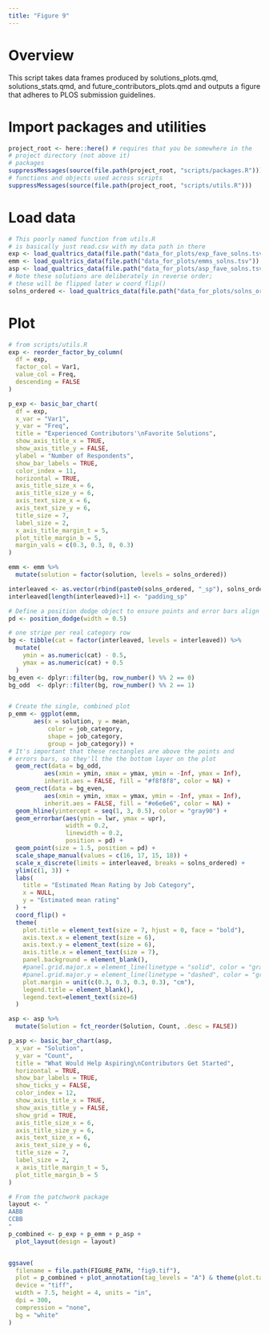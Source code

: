 ```yaml
---
title: "Figure 9"
---
```


# Overview

This script takes data frames produced by solutions_plots.qmd, solutions_stats.qmd, and future_contributors_plots.qmd and outputs a figure that adheres to PLOS submission guidelines.

# Import packages and utilities
```r
project_root <- here::here() # requires that you be somewhere in the
# project directory (not above it)
# packages
suppressMessages(source(file.path(project_root, "scripts/packages.R")))
# functions and objects used across scripts
suppressMessages(source(file.path(project_root, "scripts/utils.R")))
```


# Load data

```r
# This poorly named function from utils.R
# is basically just read.csv with my data path in there
exp <- load_qualtrics_data(file.path("data_for_plots/exp_fave_solns.tsv"))
emm <- load_qualtrics_data(file.path("data_for_plots/emms_solns.tsv"))
asp <- load_qualtrics_data(file.path("data_for_plots/asp_fave_solns.tsv"))
# Note these solutions are deliberately in reverse order; 
# these will be flipped later w coord_flip()
solns_ordered <- load_qualtrics_data(file.path("data_for_plots/solns_ordered.tsv"))$soln
```

# Plot

```r
# from scripts/utils.R
exp <- reorder_factor_by_column(
  df = exp,
  factor_col = Var1,
  value_col = Freq,
  descending = FALSE
)

p_exp <- basic_bar_chart(
  df = exp,
  x_var = "Var1",
  y_var = "Freq",
  title = "Experienced Contributors'\nFavorite Solutions",
  show_axis_title_x = TRUE,
  show_axis_title_y = FALSE,
  ylabel = "Number of Respondents",
  show_bar_labels = TRUE,
  color_index = 11,
  horizontal = TRUE,
  axis_title_size_x = 6,
  axis_title_size_y = 6,
  axis_text_size_x = 6,
  axis_text_size_y = 6,
  title_size = 7,
  label_size = 2,
  x_axis_title_margin_t = 5,
  plot_title_margin_b = 5,
  margin_vals = c(0.3, 0.3, 0, 0.3)
)
```

```r
emm <- emm %>% 
  mutate(solution = factor(solution, levels = solns_ordered))

interleaved <- as.vector(rbind(paste0(solns_ordered, "_sp"), solns_ordered))
interleaved[length(interleaved)+1] <- "padding_sp"

# Define a position dodge object to ensure points and error bars align
pd <- position_dodge(width = 0.5)

# one stripe per real category row
bg <- tibble(cat = factor(interleaved, levels = interleaved)) %>%
  mutate(
    ymin = as.numeric(cat) - 0.5,
    ymax = as.numeric(cat) + 0.5
  )
bg_even <- dplyr::filter(bg, row_number() %% 2 == 0)
bg_odd  <- dplyr::filter(bg, row_number() %% 2 == 1)


# Create the single, combined plot
p_emm <- ggplot(emm, 
       aes(x = solution, y = mean, 
           color = job_category, 
           shape = job_category,
           group = job_category)) +
# It's important that these rectangles are above the points and
# errors bars, so they'll the the bottom layer on the plot
  geom_rect(data = bg_odd,
          aes(xmin = ymin, xmax = ymax, ymin = -Inf, ymax = Inf),
          inherit.aes = FALSE, fill = "#f8f8f8", color = NA) +
  geom_rect(data = bg_even,
          aes(xmin = ymin, xmax = ymax, ymin = -Inf, ymax = Inf),
          inherit.aes = FALSE, fill = "#e6e6e6", color = NA) +
  geom_hline(yintercept = seq(1, 3, 0.5), color = "gray90") +
  geom_errorbar(aes(ymin = lwr, ymax = upr),
                width = 0.2, 
                linewidth = 0.2, 
                position = pd) +
  geom_point(size = 1.5, position = pd) +
  scale_shape_manual(values = c(16, 17, 15, 18)) +
  scale_x_discrete(limits = interleaved, breaks = solns_ordered) +
  ylim(c(1, 3)) +
  labs(
    title = "Estimated Mean Rating by Job Category",
    x = NULL,
    y = "Estimated mean rating"
  ) +
  coord_flip() +
  theme(
    plot.title = element_text(size = 7, hjust = 0, face = "bold"),
    axis.text.x = element_text(size = 6),
    axis.text.y = element_text(size = 6),
    axis.title.x = element_text(size = 7),
    panel.background = element_blank(),
    #panel.grid.major.x = element_line(linetype = "solid", color = "gray90"),
    #panel.grid.major.y = element_line(linetype = "dashed", color = "gray95"),
    plot.margin = unit(c(0.3, 0.3, 0.3, 0.3), "cm"),
    legend.title = element_blank(),
    legend.text=element_text(size=6)
  )
```



```r
asp <- asp %>%
  mutate(Solution = fct_reorder(Solution, Count, .desc = FALSE))

p_asp <- basic_bar_chart(asp,
  x_var = "Solution",
  y_var = "Count",
  title = "What Would Help Aspiring\nContributors Get Started",
  horizontal = TRUE,
  show_bar_labels = TRUE,
  show_ticks_y = FALSE,
  color_index = 12,
  show_axis_title_x = TRUE,
  show_axis_title_y = FALSE,
  show_grid = TRUE,
  axis_title_size_x = 6,
  axis_title_size_y = 6,
  axis_text_size_x = 6,
  axis_text_size_y = 6,
  title_size = 7,
  label_size = 2,
  x_axis_title_margin_t = 5,
  plot_title_margin_b = 5
)
```

```r
# From the patchwork package
layout <- "
AABB
CCBB
"
p_combined <- p_exp + p_emm + p_asp +
  plot_layout(design = layout)


ggsave(
  filename = file.path(FIGURE_PATH, "fig9.tif"),
  plot = p_combined + plot_annotation(tag_levels = "A") & theme(plot.tag = element_text(size = 7)),
  device = "tiff",
  width = 7.5, height = 4, units = "in",
  dpi = 300,                
  compression = "none",    
  bg = "white"
)
```
